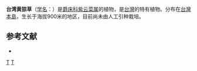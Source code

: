 {{Speciesbox 
| taxon = Strobilanthes fauriei 
| authority = (R. Ben.) [[吴征镒|C. Y. Wu]] et C. C. Hu
}}

'''台湾黄猄草'''（[[学名|学名]]：{{lang|la|''Strobilanthes fauriei''}}）是[[爵床科|爵床科]][[紫云菜属|紫云菜属]]的植物，是[[台灣|台灣]]的特有植物。分布在[[台灣島|台灣本島]]，生长于海拔900米的地区，目前尚未由人工引种栽培。

== 参考文献 ==
<div class="references-small">
* {{cite web| url =http://www.bioinfo.cn/db05/KmzwSpecies.php?action=view&id=36| title =台湾黄猄草| work =《中国高等植物数据库全库》| publisher =中国科学院微生物研究所| author =昆明植物研究所| accessdate =2009-02-20| deadurl =yes| archiveurl =https://web.archive.org/web/20160305051201/http://www.bioinfo.cn/db05/KmzwSpecies.php?action=view&id=36| archivedate =2016-03-05}}
</div>
{{Taxonbar|from=Q10915198}}

[[Category:马蓝属|T]]
[[Category:臺灣特有植物|T]]

{{植物小作品}}